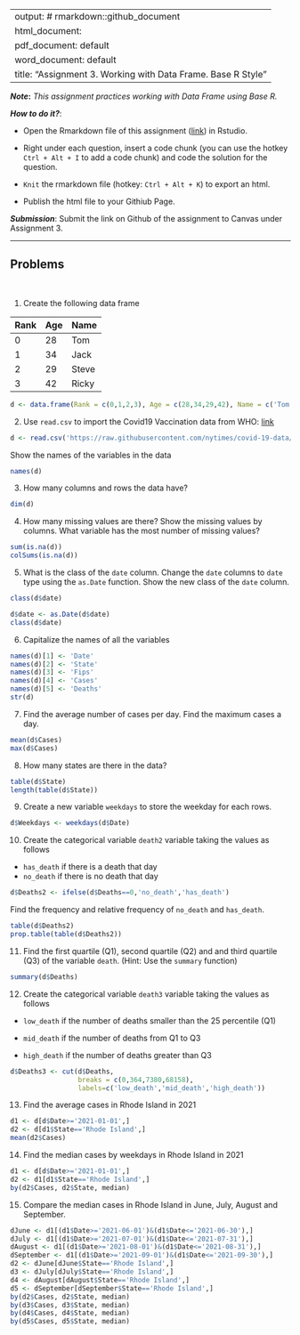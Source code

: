 
---
output: # rmarkdown::github_document
  html_document:
  pdf_document: default
  word_document: default
title: "Assignment 3.  Working with Data Frame. Base R Style"
---

***Note*:** *This assignment practices working with Data Frame using Base R.*

***How to do it?***: 

- Open the Rmarkdown file of this assignment ([link](fa2021_assignment3.Rmd)) in Rstudio. 

- Right under each question, insert  a code chunk (you can use the hotkey `Ctrl + Alt + I` to add a code chunk) and code the solution for the question. 

- `Knit` the rmarkdown file (hotkey: `Ctrl + Alt + K`) to export an html.  

-  Publish the html file to your Githiub Page. 

***Submission***: Submit the link on Github of the assignment to Canvas under Assignment 3. 

-------

Problems
-------
 \

1. Create the following data frame

| Rank 	| Age 	| Name  	|
|------	|-----	|-------	|
| 0    	| 28  	| Tom   	|
| 1    	| 34  	| Jack  	|
| 2    	| 29  	| Steve 	|
| 3    	| 42  	| Ricky 	|
```r
d <- data.frame(Rank = c(0,1,2,3), Age = c(28,34,29,42), Name = c('Tom','Jack','Steve','Ricky'))
```

2. Use `read.csv` to import the Covid19 Vaccination data from WHO: [link](https://raw.githubusercontent.com/nytimes/covid-19-data/master/us-states.csv)
```r
d <- read.csv('https://raw.githubusercontent.com/nytimes/covid-19-data/master/us-states.csv')
```


Show the names of the variables in the data
```r
names(d)
```

3. How many columns and rows the data have? 
```r
dim(d)
```

4. How many missing values are there?  Show the missing values by columns.  What variable has the most number of missing values?
```r
sum(is.na(d))
colSums(is.na(d))
```

5. What is the class of the `date` column. Change the `date` columns to `date` type using the `as.Date` function. Show the new class of the `date` column. 
```r
class(d$date)
```
```r
d$date <- as.Date(d$date)
class(d$date)
```
6. Capitalize the names of all the variables
```r
names(d)[1] <- 'Date'
names(d)[2] <- 'State'
names(d)[3] <- 'Fips'
names(d)[4] <- 'Cases'
names(d)[5] <- 'Deaths'
str(d)
```

7. Find the average number of cases per day. Find the maximum cases a day.  
```r
mean(d$Cases)
max(d$Cases)
```

8. How many states are there in the data?  
```r
table(d$State)
length(table(d$State))
```

9. Create a new variable `weekdays` to store the weekday for each rows. 
```r
d$Weekdays <- weekdays(d$Date)
```

10. Create the categorical variable `death2` variable taking the values as follows

- `has_death` if there is a death that day
-  `no_death` if there is no death that day
```r
d$Deaths2 <- ifelse(d$Deaths==0,'no_death','has_death')
```

Find the frequency and relative frequency of `no_death` and `has_death`. 
```r
table(d$Deaths2)
prop.table(table(d$Deaths2))
```

11. Find the first quartile (Q1), second quartile (Q2) and and third quartile (Q3) of the variable `death`. (Hint:  Use the `summary` function)
```r
summary(d$Deaths)
```

12. Create the categorical variable `death3` variable taking the values as follows

- `low_death` if the number of deaths smaller than the 25 percentile (Q1)

- `mid_death` if the number of deaths from Q1 to Q3

- `high_death` if the number of deaths greater than Q3
```r
d$Deaths3 <- cut(d$Deaths,
                 breaks = c(0,364,7380,68158),
                 labels=c('low_death','mid_death','high_death'))
```

13. Find the average cases in Rhode Island in 2021
```r
d1 <- d[d$Date>='2021-01-01',]
d2 <- d[d1$State=='Rhode Island',]
mean(d2$Cases)

```

14. Find the median cases by weekdays in Rhode Island in 2021 
```r
d1 <- d[d$Date>='2021-01-01',]
d2 <- d1[d1$State=='Rhode Island',]
by(d2$Cases, d2$State, median)
```

15. Compare the median cases in Rhode Island in June, July, August and September. 
```r
dJune <- d1[(d1$Date>='2021-06-01')&(d1$Date<='2021-06-30'),]
dJuly <- d1[(d1$Date>='2021-07-01')&(d1$Date<='2021-07-31'),]
dAugust <- d1[(d1$Date>='2021-08-01')&(d1$Date<='2021-08-31'),]
dSeptember <- d1[(d1$Date>='2021-09-01')&(d1$Date<='2021-09-30'),]
d2 <- dJune[dJune$State=='Rhode Island',]
d3 <- dJuly[dJuly$State=='Rhode Island',]
d4 <- dAugust[dAugust$State=='Rhode Island',]
d5 <- dSeptember[dSeptember$State=='Rhode Island',]
by(d2$Cases, d2$State, median)
by(d3$Cases, d3$State, median)
by(d4$Cases, d4$State, median)
by(d5$Cases, d5$State, median)
```


